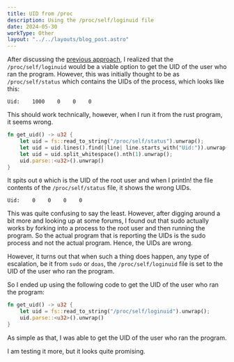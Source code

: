 ```yaml
---
title: UID from /proc 
description: Using the /proc/self/loginuid file 
date: 2024-05-30
workType: Other
layout: "../../layouts/blog_post.astro"
---
```


After discussing the [previous approach](/gsoc/logs/uid),
I realized that the `/proc/self/loginuid` would be a viable option to get the UID of the user who ran the program. 
However, this was initially thought to be as `/proc/self/status` which contains the UIDs of the process, which looks
like this:

```
Uid:    1000    0    0    0
```

This should work technically, however, when I run it from the rust program, it seems wrong.

```rust
fn get_uid() -> u32 {
    let uid = fs::read_to_string("/proc/self/status").unwrap();
    let uid = uid.lines().find(|line| line.starts_with("Uid:")).unwrap();
    let uid = uid.split_whitespace().nth(1).unwrap();
    uid.parse::<u32>().unwrap()
}
```

It spits out `0` which is the UID of the root user and when I println! the file contents
of the `/proc/self/status` file, it shows the wrong UIDs.

```
Uid:    0    0    0    0
```

This was quite confusing to say the least.
However, after digging around a bit more and looking up at some forums, I found out that sudo
actually works by forking into a process to the root user and then running the program.
So the actual program that is reporting the UIDs is the sudo process and not the actual program.
Hence, the UIDs are wrong.

However, it turns out that when such a thing does happen, any type of escalation, be it from
`sudo` or `doas`, the `/proc/self/loginuid` file is set to the UID of the user who ran the program.

So I ended up using the following code to get the UID of the user who ran the program:

```rust
fn get_uid() -> u32 {
    let uid = fs::read_to_string("/proc/self/loginuid").unwrap();
    uid.parse::<u32>().unwrap()
}
```

As simple as that, I was able to get the UID of the user who ran the program.

I am testing it more, but it looks quite promising.
